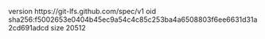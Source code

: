 version https://git-lfs.github.com/spec/v1
oid sha256:f5002653e0404b45ec9a54c4c85c253ba4a6508803f6ee6631d31a2cd691adcd
size 20512
